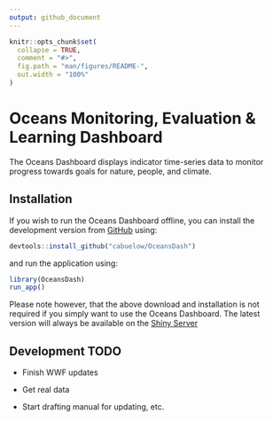 ```yaml
---
output: github_document
---
```


<!-- README.md is generated from README.Rmd. Please edit that file -->

```r
knitr::opts_chunk$set(
  collapse = TRUE,
  comment = "#>",
  fig.path = "man/figures/README-",
  out.width = "100%"
)
```

# Oceans Monitoring, Evaluation & Learning Dashboard

The Oceans Dashboard displays indicator time-series data to monitor progress towards goals for nature, people, and climate.

## Installation

If you wish to run the Oceans Dashboard offline, you can install the development version from [GitHub](https://github.com/) using:

``` r
devtools::install_github("cabuelow/OceansDash")
```

and run the application using:

``` r
library(OceansDash)
run_app()
```

Please note however, that the above download and installation is not required if you simply want to use the Oceans Dashboard. The latest version will always be available on the [Shiny Server](https://cbuelow.shinyapps.io/oceans-dashboard-prototype_v2/)

## Development TODO

- Finish WWF updates

- Get real data

- Start drafting manual for updating, etc.
